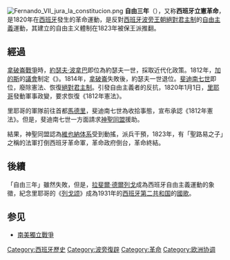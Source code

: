 {{共和主义}}
[[File:Fernando_VII_jura_la_constitucion.png|thumb]]
'''自由三年'''（{{lang-la|Trienio Liberal}}），又称'''西班牙立憲革命'''，是1820年在[[西班牙|西班牙]]發生的革命運動，是反對[[西班牙波旁王朝|西班牙波旁王朝]][[絕對君主制|絕對君主制]]的[[自由主義|自由主義]]運動，其建立的自由主义體制在1823年被保王派推翻。

== 經過 ==
[[拿破崙戰爭|拿破崙戰爭]]時，[[約瑟夫·波拿巴|約瑟夫·波拿巴]]即位為約瑟夫一世，採取近代化政策。1812年，[[加的斯|加的斯]]的[[議會|議會]]制定《{{le|西班牙1812年憲法|Spanish Constitution of 1812|1812年憲法}}》。1814年，[[拿破崙|拿破崙]]失敗後，約瑟夫一世退位。[[斐迪南七世_(西班牙)|斐迪南七世]]即位，廢除憲法、恢復[[絕對君主制|絕對君主制]]。引發自由主義者的反抗，1820年1月1日，[[拉斐爾·德爾列戈|里耶哥]]發動軍事政變，要求恢復《1812年憲法》。

里耶哥的軍隊前往首都[[馬德里|馬德里]]，斐迪南七世為收拾事態，宣布承認《1812年憲法》。但是，斐迪南七世一方面請求[[神聖同盟|神聖同盟]]援助。

結果，神聖同盟認為[[維也納會議|維也納体系]]受到動搖，派兵干預，1823年，有「聖路易之子」之稱的法軍打倒西班牙革命軍，革命政府倒台，革命終結。

== 後續 ==
「自由三年」雖然失敗，但是，[[拉斐爾·德爾列戈|拉斐爾·德爾列戈]]成為西班牙自由主義運動的象徵，紀念里耶哥的《[[列戈颂|列戈颂]]》成為1931年的[[西班牙第二共和国|西班牙第二共和国]]的[[國歌|國歌]]。

== 参见 ==
* [[南美獨立戰爭|南美獨立戰爭]]

[[Category:西班牙歷史|Category:西班牙歷史]]
[[Category:波旁復辟|Category:波旁復辟]]
[[Category:革命|Category:革命]]
[[Category:欧洲协调|Category:欧洲协调]]